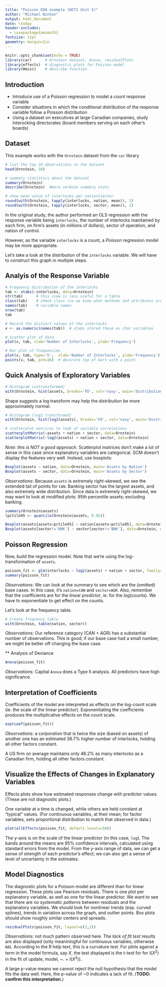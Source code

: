```yaml
---
title: "Poisson EDA example (W271 Unit 5)"
author: "Michael Winton"
output: html_document
date: \today
header-includes:
  - \usepackage{amsmath}
fontsize: 11pt
geometry: margin=1in
---
```


```r
knitr::opts_chunk$set(echo = TRUE)
library(car)      # Ornstein dataset, Anova, residualPlots
library(effects)  # diagnostic plots for Poisson model
library(Hmisc)    # describe function
```

## Introduction

- Introduce use of a Poisson regression to model a count response variable
- Consider situations in which the conditional distribution of the response variable follow a Poisson distribution
- Using a dataset on executives at large Canadian companies, study interocking directorates (board members serving on each other's boards)

## Dataset

This example works with the `Ornstein` dataset from the `car` library

```r
# list the top 10 observations in the dataset
head(Ornstein, 10)

# summary statistics about the dataset
summary(Ornstein)
describe(Ornstein)  #more verbose summary stats

# show mean value of interlocks per nation|sector
round(with(Ornstein, tapply(interlocks, nation, mean)), 1)
round(with(Ornstein, tapply(interlocks, sector, mean)), 1)
```

In the original study, the author performed an OLS regression with the response variable being `interlocks`, the number of interlocks maintained by each firm, on firm's assets (in millions of dollars), sector of operation, and nation of control.

However, as the variable `interlocks` is a count, a *Poisson* regression model may be more appropriate.

Let's take a look at the distribution of the `interlocks` variable.  We will have to construct this graph in multiple steps.

## Analyis of the Response Variable
```r
# Frequency distribution of the interlocks
tab <- xtabs(~interlocks, data=Ornstein)
str(tab)      # this view is less useful for a table
class(tab)    # check class (so we know what methods and attributes are available)
names(tab)    # variable names
nrow(tab)
tab

# Record the distinct values of the interlocks
x <- as.numeric(names(tab))  # xtabs stored these as char variables

# Scatter plot of data
plot(x, tab, xlab='Number of Interlocks', ylab='Frequency')

# Bar plot of frequencies
plot(x, tab, type='h',  xlab='Number of Interlocks', ylab='Frequency')
points(x, tab, pch=16)  # decorate top of bars with a point
```

## Quick Analysis of Exploratory Variables

```r
# Histogram (untransformed)
with(Ornstein, hist(assets, breaks='FD', col='navy', main='Distribution of Assets, millions'))
```

Shape suggests a log transform may help the distribution be more approximately normal.

```r
# Histogram (log2 transformed)
with(Ornstein, hist(log2(assets), breaks='FD', col='navy', main='Distribution of Log_2(Assets), millions'))

```

```r
# scatterplot matrices to look at variable correlations
scatterplotMatrix(~assets + nation + sector, data=Ornstein)
scatterplotMatrix(~log2(assets) + nation + sector, data=Ornstein)
```

*Note: this is NOT a good approach.*  Scatterplot matrices don't make a lot of sense in this case since explanatory variables are categorical.  SCM doesn't display the features very well.  Instead, use boxplots:

```r
Boxplot(assets ~ nation, data=Ornstein, main='Assets by Nation')
Boxplot(assets ~ sector, data=Ornstein, main='Assets by Sector')
```

*Observations:* Because `assets` is extremely right-skewed, we see the extended tail of points for `CAN`.   Banking sector has the largest assets, and also extremely wide distribution. Since data is extremely right-skewed, we may want to look at modified plots: 95th percentile assets; excluding banking.

```r
summary(Ornstein$assets)
(pctile95 <- quantile(Ornstein$assets, 0.95))

Boxplot(assets[assets<pctile95] ~ nation[assets<pctile95], data=Ornstein, main='Assets by Nation (Assets < ~$20B)')
Boxplot(assets[sector!='BNK'] ~ sector[sector!='BNK'], data=Ornstein, main='Assets by Sector (Excluding Banking)')

```

## Poisson Regression

Now, build the regression model.  Note that we're using the log-transformation of `assets`.

```r
poisson_fit <- glm(interlocks ~ log2(assets) + nation + sector, family=poisson(link=log), data=Ornstein)
summary(poisson_fit)
```

*Observations:* We can look at the summary to see which are the (omitted) base cases.  In this case, it's `nation=CAN` and `sector=AGR`.   Also, remember that the coefficients are for the *linear predictor*, ie. for the *log*(counts).  We have to exponentiate to get effect on the counts.

Let's look at the frequency table.

```r
# Create frequency table
with(Ornstein, table(nation, sector))
```

*Observations:* Our reference category (CAN + AGR) has a substantial number of observations.  This is good; if our base case had a small number, we might be better off changing the base case.

** Analysis of Deviance

```r
Anova(poisson_fit)
```

*Observations:* Capital `Anova` does a Type II analysis.  All predictors have high significance.

## Interpretation of Coefficients

Coefficients of the model are interpreted as effects on the log-count scale (ie. the scale of the linear predictor). Exponentiating the coefficients produces the multiplicative effects on the count scale.

```r
exp(coef(poisson_fit))
```

*Observations:* a corporation that is twice the size (based on assets) of another one has an estimated 36.7% higher number of interlocks, holding all other factors constant.

A US firm on average maintains only 46.2% as many interlocks as a Canadian firm, holding all other factors constant.

## Visualize the Effects of Changes in Explanatory Variables

Effects plots show how estimated responses change with predictor values.  (These are not diagnostic plots.)  

One variable at a time is changed, while others are held constant at "typical" values.  (For continuous variables, at their mean; for factor variables, sets proportional distribution to match that observed in data.)  

```r
plot(allEffects(poisson_fit, default.levels=50))
```

The y-axis is on the scale of the linear predictor (in this case, `log`).  The bands around the means are 95% confidence intervals, calculated using standard errors from the model.   From the y-axis range of data, we can get a sense of strength of each predictor's effect; we can also get a sense of level of uncertainty in the estimates.

## Model Diagnostics

The diagnostic plots for a Poisson model are different than for linear regression.  These plots use Pearson residuals.  There is one plot per explanatory variable, as well as one for the linear predictor.  We want to see that there are _no systematic patterns_ between residuals and the explanatory variables.  We should look for nonlinear trends (esp. curved splines), trends in variation across the graph, and outlier points.  Box plots should show roughly similar centers and spreads.

```r
residualPlots(poisson_fit, layout=c(2,2))
```

*Observations:* not much pattern observed here.  The *lack of fit test* results are also displayed (only meaniningful for continuous variables, otherwise `NA`).  According to the R help text, this is a curvature test.  For plots against a term in the model formula, say $X$, the test displayed is the t-test for for $I(X^2)$ in the fit of update, model, ~. + $I(X^2)$).

A large p-value means we cannot reject the null hypothesis that the model fits the data well.  Here, the p-value of ~0 indicates a lack of fit. (**TODO: confirm this interpretation.**)

